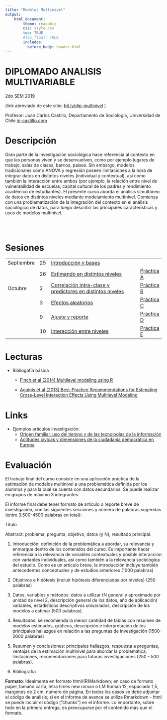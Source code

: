 ```yaml
---
title: "Modelos Multinivel"
output:
    html_document:
        theme: readable
        css: style.css
        toc: TRUE
        #toc_float: TRUE
        includes:
          before_body: header.html
---
```

<div class="mycontent">
# DIPLOMADO ANALISIS MULTIVARIABLE
2do SEM 2019

(link abreviado de este sitio: [bit.ly/dip-multinivel](http://bit.ly/dip-multinivel) )

Profesor: Juan Carlos Castillo, Departamento de Sociología, Universidad de Chile
[jc-castillo.com](https://juancarloscastillo.github.io)


# Descripción

Gran parte de la investigación sociológica hace referencia al contexto en que las personas viven y se desenvuelven, como por ejemplo lugares de trabajo, salas de clases, barrios, países. Sin embargo, modelos tradicionales como ANOVA y regresión poseen limitaciones a la hora de integrar datos en distintos niveles (individual y contextual), así como también la interacción entre ambos (por ejemplo, la relación entre nivel de vulnerabilidad de escuelas, capital cultural de los padres y rendimiento académico de estudiantes). El presente curso aborda el análisis simultáneo de datos en distintos niveles mediante modelamiento multinivel. Comienza con una problematización de la integración del contexto en el análisis sociológico de datos, para luego describir las principales características y usos de modelos multinivel.

<br/>
<br/>

# Sesiones

<font size="5">


|             	|    	|                                                            	|            	|
|-----------------	|--------	|------------------------------------------------------------	|----------------	|
| Septiembre  	| 25 	| [Introducción y bases ](1mlmintro.html)                    	|            	|
|             	| 26 	| [Estimando en distintos niveles](2mlm2niveles.html)                         	| [Práctica A](https://multinivel.netlify.com/practicas/a_introreg/a_introreg.html) 	|
| Octubre     	| 2  	|[ Correlación intra-clase y predictores en distintos niveles](3mlmICC.html) 	| [Práctica B](https://multinivel.netlify.com/practicas/b_iccranef/b_icc-ranef.html) 	|
|             	| 3  	| [Efectos aleatorios](4mlmranef.html)                                         	| [Práctica C](https://multinivel.netlify.com/practicas/c_ranef.html) 	|
|             	| 9  	| [Ajuste y reporte](5fitrep.html)                                  	| [Práctica D](d_ajuste-reporte.html) 	|
|             	| 10 	| [Interacción entre niveles](6inter_logit.html)                     	| [Práctica E](e_interaccion.html) 	|

</font>


# Lecturas

- Bibliogafía básica

  - [Finch et al (2014) Multilevel modeling using R](bibliografia/finch et al 2014 multilevel modeling using R.pdf)

  - [Aguinis et al (2013) Best-Practice Recommendations for Estimating Cross-Level Interaction Effects Using Multilevel Modeling](https://multinivel.netlify.com/readings/aguinis2013crosslevel.pdf)

# Links

- Ejemplos artículos investigación:
  - [Origen familiar, uso del tiempo y de las tecnologías de la información](http://revintsociologia.revistas.csic.es/index.php/revintsociologia/article/view/1037/1385)
  - [Actitudes cívicas y dimensiones de la ciudadanía democrática en Europa](http://www.reis.cis.es/REIS/PDF/REIS_125_021231144957544.pdf)


# Evaluación

El trabajo final del curso consiste en una aplicación práctica de la estimación de modelos multinivel a una problemática definida por los alumnos y para la cual se cuenta con datos secundarios. Se puede realizar en grupos de máximo 3 integrantes.

El informe final debe tener formato de artículo o reporte breve de investigación, con las siguientes secciones y número de palabras sugeridas (entre 3.500-4500 palabras en total):

Tı́tulo

Abstract: problema, pregunta, objetivo, datos (y N), resultado principal.

1. Introducción: definición de la problemática a abordar, su relevancia y enmarque dentro de los contenidos del curso. Es importante hacer referencia a la relevancia de variables contextuales y posible interacción con variables individuales, ası́ como también a la relevancia sociológica del estudio. Como es un artı́culo breve, la introducción incluye también antecedentes conceptuales y de estudios anteriores (1000 palabras)

2. Objetivos e hipótesis (incluir hipótesis diferenciadas por niveles) (250 palabras)

3. Datos, variables y métodos: datos a utilizar (N general y aproximado por unidad de nivel 2, descripción general de los datos, año de aplicación) variables, estadı́sticos descriptivos univariados, descripción de los modelos a estimar (500 palabras).

4. Resultados: se recomienda la menor cantidad de tablas con resumen de modelos estimados, gráficos, descripción e interpretación de los principales hallazgos en relación a las preguntas de investigación (1500-2000 palabras)

5. Resumen y conclusiones: principales hallazgos, respuesta a preguntas, ventajas de la estimación multinivel para abordar la problemática, limitaciones, recomendaciones para futuras investigaciones (250 - 500 palabras).

6. Bibliografı́a

**Formato**: Idealmente en formato html/(R)Markdown; en caso de formato papel, tamaño carta, letra times new roman o LM Roman 12, espaciado 1,5, margenes de 2 cm, número de página. En todos los casos se debe adjuntar el código de análisis; si en el informe de avance se utiliza Rmarkdown - html se puede incluir el código (”chunks”) en el informe. Lo importante, sobre todo en la primera entrega, es preocuparse por el contenido más que el formato.


<br><br><br>
</div>
